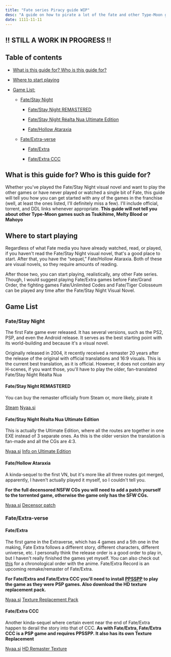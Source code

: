 ```yaml
---
title: "Fate series Piracy guide WIP"
desc: "A guide on how to pirate a lot of the fate and other Type-Moon games"
date: 1111-11-11
---
```


## **!! STILL A WORK IN PROGRESS !!**

## Table of contents

- [What is this guide for? Who is this guide for?](#what-is-this-guide-for-who-is-this-guide-for)

- [Where to start playing](#where-to-start-playing)

- [Game List:](#game-list)

  - [Fate/Stay Night](#fatestay-night)

    - [Fate/Stay Night REMASTERED](#fatestay-night-remastered)

    - [Fate/Stay Night Réalta Nua Ultimate Edition](#fatestay-night-réalta-nua-ultimate-edition)

    - [Fate/Hollow Ataraxia](#fatehollow-ataraxia)

  - [Fate/Extra-verse](#fateextra-verse)

    - [Fate/Extra](#fateextra)

    - [Fate/Extra CCC](#fateextra-ccc)

## What is this guide for? Who is this guide for?

Whether you've played the Fate/Stay Night visual novel and want to play the other games or have never played or watched a single bit of Fate, this guide will tell you how you can get started with any of the games in the franchise (well, at least the ones listed, I'll definitely miss a few). I'll include official, torrent, and DDL links whenever appropriate.
**This guide will not tell you about other Type-Moon games such as Tsukihime, Melty Blood or Mahoyo**

## Where to start playing

Regardless of what Fate media you have already watched, read, or played, if you haven't read the Fate/Stay Night visual novel, that's a good place to start. After that, you have the “sequel,” Fate/Hollow Ataraxia. Both of these are visual novels, so they require amounts of reading.

After those two, you can start playing, realistically, any other Fate series. Though, I would suggest playing Fate/Extra games before Fate/Grand Order, the fighting games Fate/Unlimited Codes and Fate/Tiger Colosseum can be played any time after the Fate/Stay Night Visual Novel.

## Game List

### Fate/Stay Night

The first Fate game ever released. It has several versions, such as the PS2, PSP, and even the Android release. It serves as the best starting point with its world-building and because it's a visual novel.

Originally released in 2004, it recently received a remaster 20 years after the release of the original with official translations and 16:9 visuals. This is the current best translation, as it is official. However, it does not contain any H-scenes, if you want those, you'll have to play the older, fan-translated Fate/Stay Night Réalta Nua

#### Fate/Stay Night REMASTERED

You can buy the remaster officially from Steam or, more likely, pirate it

[Steam](https://store.steampowered.com/app/2396980/Fatestay_night_REMASTERED/) [Nyaa.si](https://nyaa.si/view/1856596)

#### Fate/Stay Night Réalta Nua Ultimate Edition

This is actually the Ultimate Edition, where all the routes are together in one EXE instead of 3 separate ones. As this is the older version the translation is fan-made and all the CGs are 4:3.

[Nyaa.si](https://nyaa.si/view/1691072) [Info on Ultimate Edition](https://forums.nrvnqsr.com/showthread.php/9101-Fate-Stay-Night-Realta-Nua-Ultimate-Edition-2022/)

#### Fate/Hollow Ataraxia

A kinda-sequel to the first VN, but it's more like all three routes got merged, apparently, I haven't actually played it myself, so I couldn't tell you.

**For the full decensored NSFW CGs you will need to add a patch yourself to the torrented game, otherwise the game only has the SFW CGs.**

[Nyaa.si](https://nyaa.si/view/1851689) [Decensor patch](http://www.thornyrosestudios.com/fhamod.html)

### Fate/Extra-verse

#### Fate/Extra

The first game in the Extraverse, which has 4 games and a 5th one in the making, Fate Extra follows a different story, different characters, different universe, etc. I personally think the release order is a good order to play in, but I haven't really finished the games yet myself. You can also check out [this](https://www.reddit.com/r/fatestaynight/comments/gusnd6/comment/fsoxnc5/?utm_source=share&utm_medium=web2x&context=3) for a chronological order with the anime. Fate/Extra Record is an upcoming remake/remaster of Fate/Extra.

**For Fate/Extra and Fate/Extra CCC you'll need to install [PPSSPP](https://www.ppsspp.org/) to play the game as they were PSP games. Also download the HD texture replacement pack.**

[Nyaa.si](https://nyaa.si/view/1753542) [Texture Replacement Pack](https://forums.ppsspp.org/showthread.php?tid=30052)

#### Fate/Extra CCC

Another kinda-sequel where certain event near the end of Fate/Extra happen to derail the story into that of CCC.
**As with Fate/Extra, Fate/Extra CCC is a PSP game and requires PPSSPP. It also has its own Texture Replacement**

[Nyaa.si](https://nyaa.si/view/1753542) [HD Remaster Texture](https://forums.ppsspp.org/showthread.php?tid=29826)
